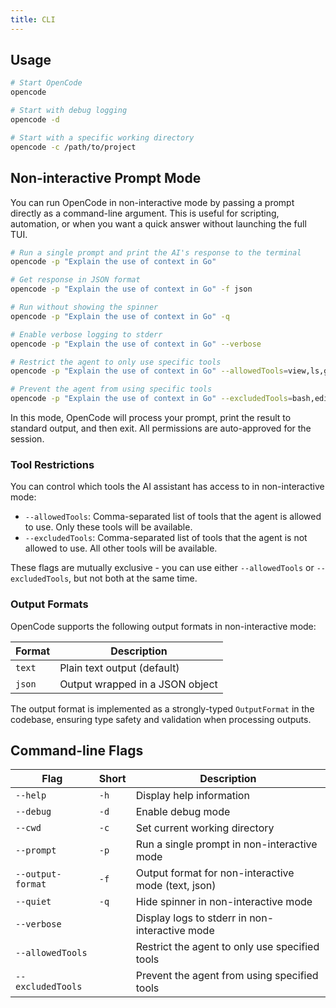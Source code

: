 ```yaml
---
title: CLI
---
```


## Usage

```bash
# Start OpenCode
opencode

# Start with debug logging
opencode -d

# Start with a specific working directory
opencode -c /path/to/project
```

## Non-interactive Prompt Mode

You can run OpenCode in non-interactive mode by passing a prompt directly as a command-line argument. This is useful for scripting, automation, or when you want a quick answer without launching the full TUI.

```bash
# Run a single prompt and print the AI's response to the terminal
opencode -p "Explain the use of context in Go"

# Get response in JSON format
opencode -p "Explain the use of context in Go" -f json

# Run without showing the spinner
opencode -p "Explain the use of context in Go" -q

# Enable verbose logging to stderr
opencode -p "Explain the use of context in Go" --verbose

# Restrict the agent to only use specific tools
opencode -p "Explain the use of context in Go" --allowedTools=view,ls,glob

# Prevent the agent from using specific tools
opencode -p "Explain the use of context in Go" --excludedTools=bash,edit
```

In this mode, OpenCode will process your prompt, print the result to standard output, and then exit. All permissions are auto-approved for the session.

### Tool Restrictions

You can control which tools the AI assistant has access to in non-interactive mode:

- `--allowedTools`: Comma-separated list of tools that the agent is allowed to use. Only these tools will be available.
- `--excludedTools`: Comma-separated list of tools that the agent is not allowed to use. All other tools will be available.

These flags are mutually exclusive - you can use either `--allowedTools` or `--excludedTools`, but not both at the same time.

### Output Formats

OpenCode supports the following output formats in non-interactive mode:

| Format | Description                            |
| ------ | -------------------------------------- |
| `text` | Plain text output (default)            |
| `json` | Output wrapped in a JSON object        |

The output format is implemented as a strongly-typed `OutputFormat` in the codebase, ensuring type safety and validation when processing outputs.

## Command-line Flags

| Flag              | Short | Description                                                |
| ----------------- | ----- | ---------------------------------------------------------- |
| `--help`          | `-h`  | Display help information                                   |
| `--debug`         | `-d`  | Enable debug mode                                          |
| `--cwd`           | `-c`  | Set current working directory                              |
| `--prompt`        | `-p`  | Run a single prompt in non-interactive mode                |
| `--output-format` | `-f`  | Output format for non-interactive mode (text, json)        |
| `--quiet`         | `-q`  | Hide spinner in non-interactive mode                       |
| `--verbose`       |       | Display logs to stderr in non-interactive mode             |
| `--allowedTools`  |       | Restrict the agent to only use specified tools             |
| `--excludedTools` |       | Prevent the agent from using specified tools               |
